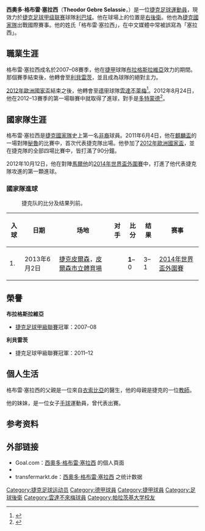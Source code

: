 {{noteTA
|G1=足球
|G2=uefa
|G3=德甲
|1=zh-cn:塞拉西; zh-hk:施拿斯爾; zh-tw:塞拉西
}}
{{Multi-word family name|格布雷·塞拉西|塞拉西}}
{{Infobox football biography
| name           = 西奧多·格布雷·塞拉西<br />''Theodor Gebre Selassie''
| image          = Theodor Gebre Selassie.JPG
| caption        = 
| fullname       = Theodor Gebre Selassie
| birth_date     = {{birth date and age|1986|12|24}}
| birth_place    = {{CZE}}[[特热比奇|特热比奇]]
| height         = {{Height|m=1.81}}
| position       = [[後衛_(足球)|右後衛]]
| currentclub    = [[利貝雷茨足球俱樂部|利巴域]]
| clubnumber     = 23
| youthyears1    = 1992–1998 | youthclubs1 = {{link-cs|大梅濟日奇足球俱樂部|FC Velké Meziříčí|大梅濟日奇}}
| youthyears2    = 1998–2005 | youthclubs2 = [[伊赫拉瓦足球俱樂部|伊赫拉瓦]]
| years1         = 2005–2007 | clubs1 = [[伊赫拉瓦足球俱樂部|伊赫拉瓦]] | caps1  = 18 | goals1 = 2
| years2         = 2005–2006 | clubs2 = → {{link-cs|大梅濟日奇足球俱樂部|FC Velké Meziříčí|大梅濟日奇}}（租借） | caps2  = 8 | goals2 = 0
| years3         = 2007–2008 | clubs3 = [[布拉格斯拉維亞體育俱樂部|布拉格斯拉維亞]] | caps3  = 11 | goals3 = 0
| years4         = 2008–2012 | clubs4 = [[利貝雷茨足球俱樂部|利貝雷茨]] | caps4  = 97 | goals4 = 8
| years5         = 2012–2021 | clubs5 = [[雲達不萊梅|雲達不萊梅]] | caps5  = 271 | goals5 = 23
| years6         = 2021–     | clubs6 = [[利貝雷茨足球俱樂部|利巴域]] | caps6  = 20 | goals6 = 0
| nationalyears1 = 2007–2008 | nationalteam1 = [[捷克21歲以下國家足球隊|捷克U21]] | nationalcaps1  = 6 | nationalgoals1 = 0
| nationalyears2 = 2011–2019 | nationalteam2 = {{fb|CZE}} | nationalcaps2  = 54 | nationalgoals2 = 3
| pcupdate       = 2022年2月26日 (UTC)
| ntupdate       = 2019年3月26日 (UTC) 
}}

'''西奧多·格布雷·塞拉西'''（'''Theodor Gebre Selassie'''，{{bd|1986年|12月24日|catIdx=Gebre Selassie, Theodor}}）是一位[[捷克|捷克]][[足球|足球]][[運動員|運動員]]，現效力於[[捷克足球甲级联赛|捷克足球甲级联赛]]球隊[[利貝雷茨足球俱樂部|利巴域]]。他在球場上的位置是[[後衛_(足球)|右後衛]]。他也為[[捷克國家足球隊|捷克國家隊]]出戰國際賽事。他的姓氏「格布雷·塞拉西」，在中文媒體中常被誤寫為「塞拉西」。

==職業生涯==
格布雷·塞拉西成名於2007–08賽季，他在[[捷克足球甲級聯賽|捷甲]]球隊[[布拉格斯拉維亞體育俱樂部|布拉格斯拉維亞]]效力的期間。那個賽季結束後，他轉會至[[利貝雷茨足球俱樂部|利貝雷茨]]，並且成為球隊的絕對主力。

[[2012年欧洲足球锦标赛|2012年歐洲國家盃]]結束之後，他轉會至[[德甲|德甲]]球隊[[雲達不萊梅|雲達不萊梅]]<ref>{{cite web|language=en|url=http://www.goal.com/en-us/match/united-states-vs-germany/1459128/report|title=Bremen bring in right-back Gebre Selassie|publisher=UEFA.com|date=2012-06-22|accessdate=2016-09-15|archive-date=2015-02-17|archive-url=https://web.archive.org/web/20150217162312/http://www.goal.com/en-us/match/united-states-vs-germany/1459128/report|dead-url=no}}</ref>。2012年8月24日，他在2012–13賽季的第一場聯賽中就取得了進球，對手是[[多特蒙德足球俱樂部|多特蒙德]]<ref>{{cite web |language=en |url=http://www.skysports.com/football/b-dortmund-vs-w-bremen/report/264923 |title=Dortmund do it the hard way |publisher=Sky Sports |date=2012-08-24 |accessdate=2016-09-15 |archive-date=2017-03-05 |archive-url=https://web.archive.org/web/20170305062353/http://www.skysports.com/football/b-dortmund-vs-w-bremen/report/264923 |dead-url=no }}</ref>。

==國家隊生涯==
格布雷·塞拉西是[[捷克國家足球隊|捷克國家隊]]史上第一名[[非裔|非裔]]球員。2011年6月4日，他在[[麒麟盃|麒麟盃]]的一場對陣[[秘魯國家足球隊|秘魯]]的比賽中，首次代表捷克隊出場。他參加了[[2012年欧洲足球锦标赛|2012年歐洲國家盃]]，並在捷克隊的全部四場比賽中，皆打滿了90分鐘。

2012年10月12日，他在對陣[[馬爾他國家足球隊|馬爾他]]的[[2014年世界盃外圍賽歐洲區B組|2014年世界盃外圍賽]]中，打進了他代表捷克隊攻進的第一顆進球。

===國家隊進球===
:捷克队的比分及结果列前。
{| class="wikitable"
! 入球 !! 日期 !! 场地 !! 对手 !! 比分 !! 结果 !! 赛事
|-
| 1. || 2013年6月2日 || [[捷克|捷克]][[皮爾森|皮爾森]]，[[皮爾森市立體育場|皮爾森市立體育場]] || {{fb|MLT}} || '''1'''–0 || 3–1 || [[2014年世界盃外圍賽歐洲區B組|2014年世界盃外圍賽]]
|}

==榮譽==
'''布拉格斯拉維亞'''
* [[捷克足球甲級聯賽|捷克足球甲級聯賽]]冠軍：2007–08

'''利貝雷茨'''
* 捷克足球甲級聯賽冠軍：2011–12

==個人生活==
格布雷·塞拉西的父親是一位來自[[衣索比亞|衣索比亞]]的醫生，他的母親是捷克的一位[[教師|教師]]。

他的妹妹，{{link-cs|安娜·格布雷·塞拉西|Anna Gebre Selassie}}是一位女子[[手球|手球]]運動員，曾代表{{link-cs|捷克國家女子手球隊|Česká_házenkářská_reprezentace_žen}}出賽。

==参考资料==
{{reflist}}

==外部链接==
* Goal.com：[http://www.goal.com/en-gb/people/czech-republic/23654/theodor-gebre-selassie?ICID=TP_TST_14 西奧多·格布雷·塞拉西] {{Wayback|url=http://www.goal.com/en-gb/people/czech-republic/23654/theodor-gebre-selassie?ICID=TP_TST_14 |date=20170315051522 }}的個人頁面 {{en icon}}
* {{Fussballdaten|selassietheodor}}
* transfermarkt.de：[http://www.transfermarkt.de/theodor-gebre-selassie/profil/spieler/60632 西奧多·格布雷·塞拉西] {{Wayback|url=http://www.transfermarkt.de/theodor-gebre-selassie/profil/spieler/60632 |date=20210226221312 }}之统计数据 {{de icon}}

{{2016年歐洲國家盃捷克參賽名單}}

{{Authority control}}
{{DEFAULTSORT:Gebre Selassie, Theodor}}
[[Category:捷克足球运动员|Category:捷克足球运动员]]
[[Category:德甲球員|Category:德甲球員]]
[[Category:捷甲球員|Category:捷甲球員]]
[[Category:足球後衛|Category:足球後衛]]
[[Category:雲達不來梅球員|Category:雲達不來梅球員]]
[[Category:帕拉茨基大学校友|Category:帕拉茨基大学校友]]